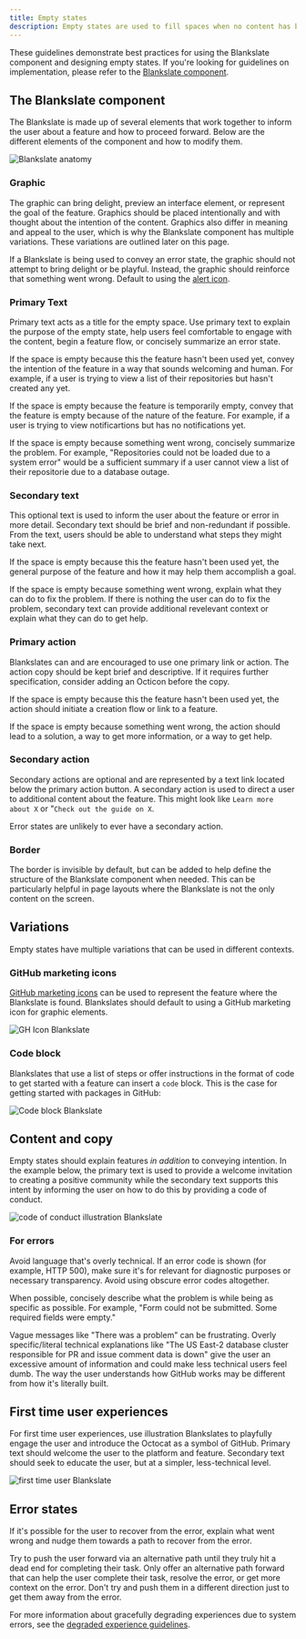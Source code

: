 ```yaml
---
title: Empty states
description: Empty states are used to fill spaces when no content has been added yet, or is temporarily empty due to the nature of the feature.
---
```


These guidelines demonstrate best practices for using the Blankslate component and designing empty states. If you're looking for guidelines on implementation, please refer to the [Blankslate component](/components/blankslate).

## The Blankslate component

The Blankslate is made up of several elements that work together to inform the user about a feature and how to proceed forward. Below are the different elements of the component and how to modify them.

![Blankslate anatomy](https://user-images.githubusercontent.com/6846673/62806713-78795380-baa8-11e9-9cbd-1a56fef3247b.png)

### Graphic

The graphic can bring delight, preview an interface element, or represent the goal of the feature. Graphics should be placed intentionally and with thought about the intention of the content. Graphics also differ in meaning and appeal to the user, which is why the Blankslate component has multiple variations. These variations are outlined later on this page.

If a Blankslate is being used to convey an error state, the graphic should not attempt to bring delight or be playful. Instead, the graphic should reinforce that something went wrong. Default to using the [alert icon](https://primer.style/design/foundations/icons/alert-16).

### Primary Text

Primary text acts as a title for the empty space. Use primary text to explain the purpose of the empty state, help users feel comfortable to engage with the content, begin a feature flow, or concisely summarize an error state.

If the space is empty because this the feature hasn't been used yet, convey the intention of the feature in a way that sounds welcoming and human. For example, if a user is trying to view a list of their repositories but hasn't created any yet.

If the space is empty because the feature is temporarily empty, convey that the feature is empty because of the nature of the feature. For example, if a user is trying to view notificartions but has no notifications yet.

If the space is empty because something went wrong, concisely summarize the problem. For example, "Repositories could not be loaded due to a system error" would be a sufficient summary if a user cannot view a list of their repositorie due to a database outage.

### Secondary text

This optional text is used to inform the user about the feature or error in more detail. Secondary text should be brief and non-redundant if possible. From the text, users should be able to understand what steps they might take next.

If the space is empty because this the feature hasn't been used yet, the general purpose of the feature and how it may help them accomplish a goal.

If the space is empty because something went wrong, explain what they can do to fix the problem. If there is nothing the user can do to fix the problem, secondary text can provide additional revelevant context or explain what they can do to get help.

### Primary action

Blankslates can and are encouraged to use one primary link or action. The action copy should be kept brief and descriptive. If it requires further specification, consider adding an Octicon before the copy.

If the space is empty because this the feature hasn't been used yet, the action should initiate a creation flow or link to a feature.

If the space is empty because something went wrong, the action should lead to a solution, a way to get more information, or a way to get help.

### Secondary action

Secondary actions are optional and are represented by a text link located below the primary action button. A secondary action is used to direct a user to additional content about the feature. This might look like `Learn more about X` or "`Check out the guide on X`.

Error states are unlikely to ever have a secondary action.

### Border

The border is invisible by default, but can be added to help define the structure of the Blankslate component when needed. This can be particularly helpful in page layouts where the Blankslate is not the only content on the screen.

## Variations

Empty states have multiple variations that can be used in different contexts.

### GitHub marketing icons

[GitHub marketing icons](https://ghicons.github.com/) can be used to represent the feature where the Blankslate is found. Blankslates should default to using a GitHub marketing icon for graphic elements.

![GH Icon Blankslate](https://user-images.githubusercontent.com/6846673/62806619-39e39900-baa8-11e9-9de0-5b2f511d63da.png)

### Code block

Blankslates that use a list of steps or offer instructions in the format of code to get started with a feature can insert a `code` block. This is the case for getting started with packages in GitHub:

![Code block Blankslate](https://user-images.githubusercontent.com/589285/64209577-b83c1c80-ce55-11e9-8b61-8d82713b56a6.png)

## Content and copy

Empty states should explain features _in addition_ to conveying intention. In the example below, the primary text is used to provide a welcome invitation to creating a positive community while the secondary text supports this intent by informing the user on how to do this by providing a code of conduct.

![code of conduct illustration Blankslate](https://user-images.githubusercontent.com/6846673/62806616-394b0280-baa8-11e9-8a5e-45f0c51aaa22.png)

### For errors

Avoid language that's overly technical. If an error code is shown (for example, HTTP 500), make sure it's for relevant for diagnostic purposes or necessary transparency. Avoid using obscure error codes altogether.

When possible, concisely describe what the problem is while being as specific as possible. For example, "Form could not be submitted. Some required fields were empty."

Vague messages like "There was a problem" can be frustrating. Overly specific/literal technical explanations like "The US East-2 database cluster responsible for PR and issue comment data is down" give the user an excessive amount of information and could make less technical users feel dumb. The way the user understands how GitHub works may be different from how it's literally built.

## First time user experiences

For first time user experiences, use illustration Blankslates to playfully engage the user and introduce the Octocat as a symbol of GitHub. Primary text should welcome the user to the platform and feature. Secondary text should seek to educate the user, but at a simpler, less-technical level.

![first time user Blankslate](https://user-images.githubusercontent.com/6846673/62813307-efb9e200-babe-11e9-93e7-a6fd45d7f942.png)

## Error states

If it's possible for the user to recover from the error, explain what went wrong and nudge them towards a path to recover from the error.

Try to push the user forward via an alternative path until they truly hit a dead end for completing their task. Only offer an alternative path forward that can help the user complete their task, resolve the error, or get more context on the error. Don't try and push them in a different direction just to get them away from the error.

For more information about gracefully degrading experiences due to system errors, see the [degraded experience guidelines](/guidelines/degraded-experiences).
